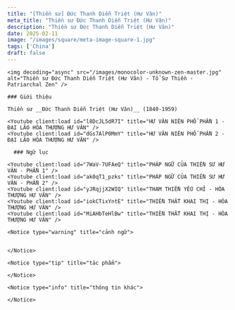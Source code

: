 ```yaml
---
title: "[Thiền sư] Đức Thanh Diễn Triệt (Hư Vân)"
meta_title: "Thiền sư Đức Thanh Diễn Triệt (Hư Vân)"
description: "Thiền sư Đức Thanh Diễn Triệt (Hư Vân)"
date: 2025-02-11
image: "/images/square/meta-image-square-1.jpg"
tags: ['China']
draft: false
---
```


<div className="grid xl:grid-cols-8 lg:grid-cols-8 md:grid-cols-2 sm:grid-cols-2 xs:grid-cols-1 gap-8 bg-body dark:bg-darkmode-body">

  <div className="lg:col-span-3 md:col-span-1">

    <img decoding="async" src="/images/monocolor-unknown-zen-master.jpg" alt="Thiền sư Đức Thanh Diễn Triệt (Hư Vân) - Tổ Sư Thiền - Patriarchal Zen" />

    ### Giới thiệu

    Thiền sư __Đức Thanh Diễn Triệt (Hư Vân)__ (1840-1959)

    <Youtube client:load id="l8DcJL5dR7I" title="HƯ VÂN NIÊN PHỔ PHẦN 1 - ĐẠI LÃO HÒA THƯỢNG HƯ VÂN" />
    <Youtube client:load id="dGs7AlP0MmY" title="HƯ VÂN NIÊN PHỔ PHẦN 2 - ĐẠI LÃO HÒA THƯỢNG HƯ VÂN" />

  </div>

  <div className="lg:col-span-5 md:col-span-1">

      ### Ngữ lục

    <Youtube client:load id="7WaV-7UFAeQ" title="PHÁP NGỮ CỦA THIỀN SƯ HƯ VÂN - PHẦN 1" />
    <Youtube client:load id="ak0qT1_pzks" title="PHÁP NGỮ CỦA THIỀN SƯ HƯ VÂN - PHẦN 2" />
    <Youtube client:load id="yJRqjjX2WIQ" title="THAM THIỀN YẾU CHỈ - HÒA THƯỢNG HƯ VÂN" />
    <Youtube client:load id="iokCTixYntE" title="THIỀN THẤT KHAI THỊ - HÒA THƯỢNG HƯ VÂN" />
    <Youtube client:load id="MiAHbTeHlBw" title="THIỀN THẤT KHAI THỊ - HÒA THƯỢNG HƯ VÂN" />

    <Notice type="warning" title="cảnh ngữ">


    </Notice>

    <Notice type="tip" title="tác phẩm">

    </Notice>

    <Notice type="info" title="thông tin khác">

    </Notice>

  </div>

</div>
